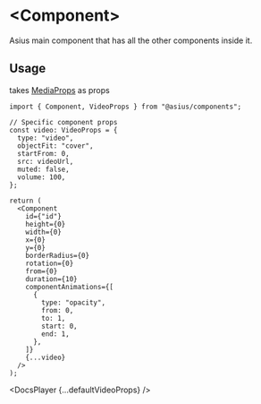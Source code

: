 # &lt;Component&gt;

Asius main component that has all the other components inside it.

## Usage

takes [MediaProps](/docs/media-props) as props

```tsx
import { Component, VideoProps } from "@asius/components";

// Specific component props
const video: VideoProps = {
  type: "video",
  objectFit: "cover",
  startFrom: 0,
  src: videoUrl,
  muted: false,
  volume: 100,
};

return (
  <Component
    id={"id"}
    height={0}
    width={0}
    x={0}
    y={0}
    borderRadius={0}
    rotation={0}
    from={0}
    duration={10}
    componentAnimations={[
      {
        type: "opacity",
        from: 0,
        to: 1,
        start: 0,
        end: 1,
      },
    ]}
    {...video}
  />
);
```


<DocsPlayer {...defaultVideoProps} />
